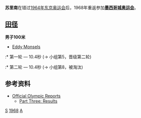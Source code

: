 {{Infobox Country Olympics
|NOC=SUR
|games=1968年夏季
|competitors=1
|sports=1
|flagbearer=[[Eddy_Monsels|Eddy Monsels]]
|officials=
}}

'''苏里南'''在错过[[1964年夏季奥林匹克运动会|1964年东京奥运会]]后，1968年重返参加'''[[1968年夏季奥林匹克运动会|墨西哥城奥运会]]'''。

==[[1968年夏季奥林匹克运动会田径比赛|田径]]==
'''男子100米'''
* [[Eddy_Monsels|Eddy Monsels]]
:* 第一轮 — 10.4秒 (→ 小组第5，晋级第二轮)
:* 第二轮 — 10.4秒 (→ 小组第8，被淘汰)

==参考资料==
*[https://www.webcitation.org/65yhnGxmi?url=http://www.aafla.org/5va/reports_frmst.htm Official Olympic Reports]
**[http://www.aafla.org/6oic/OfficialReports/1968/1968v3.pdf Part Three: Results]{{Wayback|url=http://www.aafla.org/6oic/OfficialReports/1968/1968v3.pdf |date=20120204202950 }}

{{NOCin1968SummerOlympics}}


[[Category:1968年夏季奥林匹克运动会代表团|S]]
[[Category:奥林匹克运动会苏里南代表团|1968]]
[[Category:1968年苏里南|A]]